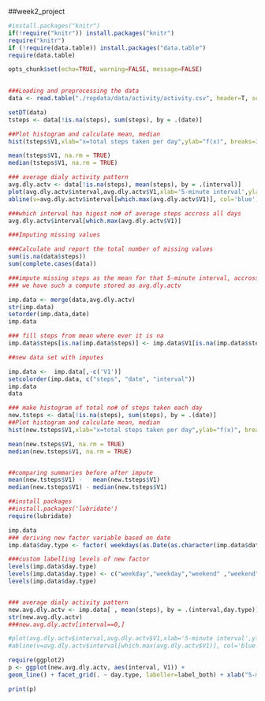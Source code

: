 ##week2_project

```r
#install.packages("knitr")
if(!require("knitr")) install.packages("knitr")
require("knitr")
if (!require(data.table)) install.packages("data.table")
require(data.table)
```


```r
opts_chunk$set(echo=TRUE, warning=FALSE, message=FALSE)
			   
```


```r
###Loading and preprocessing the data
data <- read.table("./repdata/data/activity/activity.csv", header=T, sep=",")

setDT(data)
tsteps <- data[!is.na(steps), sum(steps), by = .(date)]

```

```r
##Plot histogram and calculate mean, median
hist(tsteps$V1,xlab="x=total steps taken per day",ylab="f(x)", breaks=30, main="Histogram of Steps")

mean(tsteps$V1, na.rm = TRUE)
median(tsteps$V1, na.rm = TRUE)

```

```r
### average dialy activity pattern
avg.dly.actv <- data[!is.na(steps), mean(steps), by = .(interval)]
plot(avg.dly.actv$interval,avg.dly.actv$V1,xlab='5-minute interval',ylab='avg no# steps taken, across all days', type='l')
abline(v=avg.dly.actv$interval[which.max(avg.dly.actv$V1)], col='blue')

###which interval has higest no# of average steps accross all days
avg.dly.actv$interval[which.max(avg.dly.actv$V1)]

```

```r
###Imputing missing values

###Calculate and report the total number of missing values
sum(is.na(data$steps))
sum(complete.cases(data))

###impute missing steps as the mean for that 5-minute interval, accross all days
### we have such a compute stored as avg.dly.actv

imp.data <- merge(data,avg.dly.actv)
str(imp.data)
setorder(imp.data,date)
imp.data

### fill steps from mean where ever it is na
imp.data$steps[is.na(imp.data$steps)] <- imp.data$V1[is.na(imp.data$steps)]

##new data set with imputes

imp.data <-  imp.data[,-c('V1')]
setcolorder(imp.data, c("steps", "date", "interval"))
imp.data
data
```

```r
### make histogram of total no# of steps taken each day
new.tsteps <- data[!is.na(steps), sum(steps), by = .(date)]
##Plot histogram and calculate mean, median
hist(new.tsteps$V1,xlab="x=total steps taken per day",ylab="f(x)", breaks=30, main="Histogram of Steps")

mean(new.tsteps$V1, na.rm = TRUE)
median(new.tsteps$V1, na.rm = TRUE)


##comparing summaries before after impute
mean(new.tsteps$V1) -	mean(new.tsteps$V1) 	
median(new.tsteps$V1) - median(new.tsteps$V1)


```


```r
##install packages
##install.packages('lubridate')
require(lubridate)

imp.data
### deriving new factor variable based on date 
imp.data$day.type <- factor( weekdays(as.Date(as.character(imp.data$date))))

###custom labelling levels of new factor
levels(imp.data$day.type)
levels(imp.data$day.type) <- c("weekday","weekday","weekend" ,"weekend" , "weekday" ,"weekday" ,"weekday")
levels(imp.data$day.type)


### average dialy activity pattern
new.avg.dly.actv <- imp.data[ , mean(steps), by = .(interval,day.type)]
str(new.avg.dly.actv)
###new.avg.dly.actv[interval==0,]

#plot(avg.dly.actv$interval,avg.dly.actv$V1,xlab='5-minute interval',ylab='avg no# steps taken, across all days', type='l')
#abline(v=avg.dly.actv$interval[which.max(avg.dly.actv$V1)], col='blue')

require(ggplot2)
p <- ggplot(new.avg.dly.actv, aes(interval, V1)) +
geom_line() + facet_grid(. ~ day.type, labeller=label_both) + xlab("5-minute interval")	+ ylab("avg no# steps taken, across all days")

print(p)

```